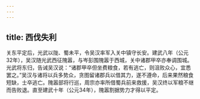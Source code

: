 ```yaml
---
---
---
```

title: 西伐失利
---



关东平定后，光武以陇、蜀未平，令吴汉率军入关中镇守长安。建武八年（公元32年），吴汉随光武西征隗嚣，与岑彭围隗嚣于西城，关中诸郡甲卒亦奉调围城。光武将东归，告诫吴汉说：“诸郡甲卒但坐费粮食，若有逃亡，则沮败众心，宜悉罢之。”吴汉与诸将以兵多势众，贪图留诸郡兵以借其力，遂不遵命，后来果然粮食短缺，士卒逃亡。隗嚣部将行巡，周宗亦率所借蜀兵前来救援，吴汉终以军粮不继而告败退。直至建武十年（公元34年），隗嚣割据势力才得以平定。